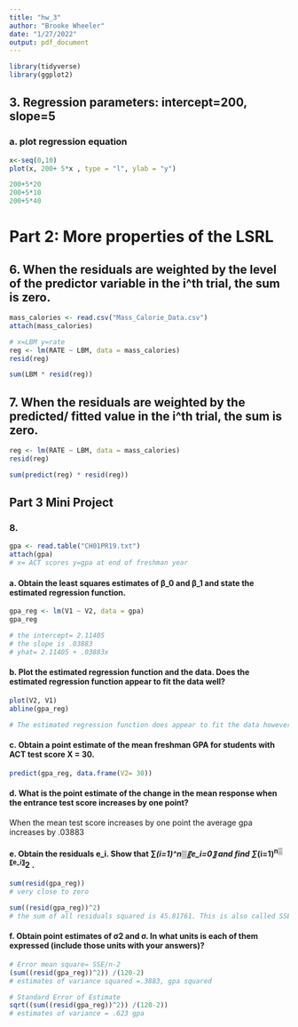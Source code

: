 ```yaml
---
title: "hw_3"
author: "Brooke Wheeler"
date: "1/27/2022"
output: pdf_document
---
```


```r
library(tidyverse)
library(ggplot2)
```
## 3. Regression parameters: intercept=200, slope=5
### a. plot regression equation
```r
x<-seq(0,10)
plot(x, 200+ 5*x , type = "l", ylab = "y")

200+5*20
200+5*10
200+5*40
```


# Part 2: More properties of the LSRL
## 6. When the residuals are weighted by the level of the predictor variable in the i^th trial, the sum is zero.
```r
mass_calories <- read.csv("Mass_Calorie_Data.csv")
attach(mass_calories)

# x=LBM y=rate
reg <- lm(RATE ~ LBM, data = mass_calories)
resid(reg)

sum(LBM * resid(reg))
```

## 7. 	When the residuals are weighted by the predicted/ fitted value in the i^th trial, the sum is zero.
```r
reg <- lm(RATE ~ LBM, data = mass_calories)
resid(reg)

sum(predict(reg) * resid(reg))
```

## Part 3 Mini Project

### 8. 
```r
gpa <- read.table("CH01PR19.txt")
attach(gpa)
# x= ACT scores y=gpa at end of freshman year
```

#### a. 	Obtain the least squares estimates of β_0  and β_1 and state the estimated regression function.
```r
gpa_reg <- lm(V1 ~ V2, data = gpa)
gpa_reg

# the intercept= 2.11405
# the slope is .03883
# yhat= 2.11405 + .03883x
```
#### b. Plot the estimated regression function and the data. Does the estimated regression function   appear to fit the data well?
```r
plot(V2, V1)
abline(gpa_reg)

# The estimated regression function does appear to fit the data however there are many outliers.  
```
#### c. 	Obtain a point estimate of the mean freshman GPA for students with ACT test score X = 30.
```r

predict(gpa_reg, data.frame(V2= 30))
```

#### d.	What is the point estimate of the change in the mean response when the entrance test score increases by one point?
When the mean test score increases by one point the average gpa increases by .03883

#### e. 	Obtain the residuals e_i.  Show that ∑_(i=1)^n▒〖e_i=0〗  and find ∑_(i=1)^n▒〖e_i〗^2 . 
```r
sum(resid(gpa_reg))
# very close to zero

sum((resid(gpa_reg))^2)
# the sum of all residuals squared is 45.81761. This is also called SSE or error sum of squares
```
#### f. Obtain point estimates of σ2 and σ. In what units is each of them expressed (include those units with your answers)?
```r
# Error mean square= SSE/n-2
(sum((resid(gpa_reg))^2)) /(120-2)
# estimates of variance squared =.3883, gpa squared

# Standard Error of Estimate
sqrt((sum((resid(gpa_reg))^2)) /(120-2))
# estimates of variance = .623 gpa
```









